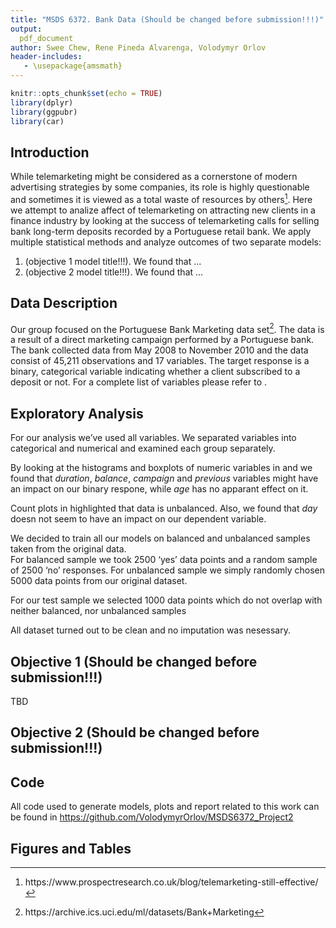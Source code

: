 ```yaml
---
title: "MSDS 6372. Bank Data (Should be changed before submission!!!)"
output: 
  pdf_document
author: Swee Chew, Rene Pineda Alvarenga, Volodymyr Orlov
header-includes:
   - \usepackage{amsmath}
---
```


```r
knitr::opts_chunk$set(echo = TRUE)
library(dplyr)
library(ggpubr)
library(car)
```

## Introduction

While telemarketing might be considered as a cornerstone of modern advertising strategies by some companies, its role is highly questionable and sometimes it is viewed as a total waste of resources by others^[https://www.prospectresearch.co.uk/blog/telemarketing-still-effective/]. Here we attempt to analize affect of telemarketing on attracting new clients in a finance industry by looking at the success of telemarketing calls for selling bank long-term
deposits recorded by a Portuguese retail bank. We apply multiple statistical methods and analyze outcomes of two separate models:

1. (objective 1 model title!!!). We found that ...
1. (objective 2 model title!!!). We found that ...

## Data Description

Our group focused on the Portuguese Bank Marketing data set^[https://archive.ics.uci.edu/ml/datasets/Bank+Marketing]. The data is a result
of a direct marketing campaign performed by a Portuguese bank. The bank collected data from May 2008 to November 2010 and the data consist of 45,211 observations and 17 variables. The target response is a binary, categorical variable indicating whether a client subscribed to a
deposit or not. For a complete list of variables please refer to \autoref{table1}.

## Exploratory Analysis

For our analysis we've used all variables. We separated variables into categorical and numerical and examined each group separately. 

By looking at the histograms and boxplots of numeric variables in \autoref{fig2} and \autoref{fig1} we found that _duration_, _balance_, _campaign_ and _previous_ variables might have an impact on our binary respone, while _age_ has no apparant effect on it. 

Count plots in \autoref{fig3} highlighted that data is unbalanced. Also, we found that _day_ doesn not seem to have an impact on our dependent variable. 

We decided to train all our models on balanced and unbalanced samples taken from the original data.  
For balanced sample we took 2500 'yes' data points and a random sample of 2500 'no' responses. For unbalanced sample we simply randomly chosen 5000 data points from our original dataset. 

For our test sample we selected 1000 data points which do not overlap with neither balanced, nor unbalanced samples

All dataset turned out to be clean and no imputation was nesessary. 

## Objective 1 (Should be changed before submission!!!)
 TBD

## Objective 2 (Should be changed before submission!!!)

 

## Code

All code used to generate models, plots and report related to this work can be found in [https://github.com/VolodymyrOrlov/MSDS6372_Project2](https://github.com/VolodymyrOrlov/MSDS6372_Project2)

## Figures and Tables

\begin{table}
\centering
 \begin{tabular}{|p{0.2\linewidth}|p{0.2\linewidth}|p{0.4\linewidth}|}
 \hline
 Variable Name & Variable Type & Description  \\ \hline
 job  &  categorical  & type of job ('admin.', 'blue-collar', 'entrepreneur', 'housemaid', 'management', 'retired', 'self-employed', 'services', 'student', 'technician', 'unemployed', 'unknown') \\ 
 marital  & categorical  & marital status ('divorced', 'married', 'single', 'unknown')  \\ 
 education  & categorical  & 'basic.4y', 'basic.6y', 'basic.9y', 'high.school', 'illiterate', 'professional.course', 'university.degree', 'unknown'  \\ 
 default  & categorical  & has credit in default? ('no', 'yes', 'unknown')  \\ 
 housing  & categorical  & has housing loan? ('no', 'yes', 'unknown')  \\ 
 loan  & categorical  & has personal loan? ('no', 'yes', 'unknown')  \\ 
 contact  & categorical  & contact communication type ('cellular', 'telephone')  \\ 
 month  & categorical  & last contact month of year ('jan', 'feb', 'mar', ..., 'nov', 'dec')  \\ 
 day\_of\_week  & categorical  & last contact day of the week ('mon', 'tue', 'wed', 'thu', 'fri')  \\ 
 poutcome  & categorical  & outcome of the previous marketing campaign ('failure', 'nonexistent', 'success')  \\ 
 age  & numeric  & age of the contact   \\ 
 balance  & numeric  & average yearly balance, in euros  \\ 
 day  & numeric  & last contact day  \\ 
 duration  & numeric  & last contact duration, in seconds  \\ 
 campaign  & numeric  & number of contacts performed during this campaign and for this client  \\ 
 pdays  & numeric  & number of days that passed by after the client was last contacted from a previous campaign  \\ 
 previous  & numeric  & number of contacts performed before this campaign and for this client  \\
 \hline
 \end{tabular}
 \caption{List of variables.}
 \label{table1}
\end{table}

\begin{figure}
  \centering
    \includegraphics[width=1.0\textwidth]{images/fig1.png}
  \caption{Histograms of numeric variables.}
  \label{fig1}
\end{figure}

\begin{figure}
  \centering
    \includegraphics[width=1.0\textwidth]{images/fig2.png}
  \caption{Boxplots of numeric variables.}
  \label{fig2}
\end{figure}

\begin{figure}
  \centering
    \includegraphics[width=1.0\textwidth]{images/fig3.png}
  \caption{Count plots of categorical variables.}
  \label{fig3}
\end{figure}




